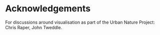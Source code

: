 # Acknowledgements

For discussions around visualisation as part of the Urban Nature Project: Chris Raper, John Tweddle.